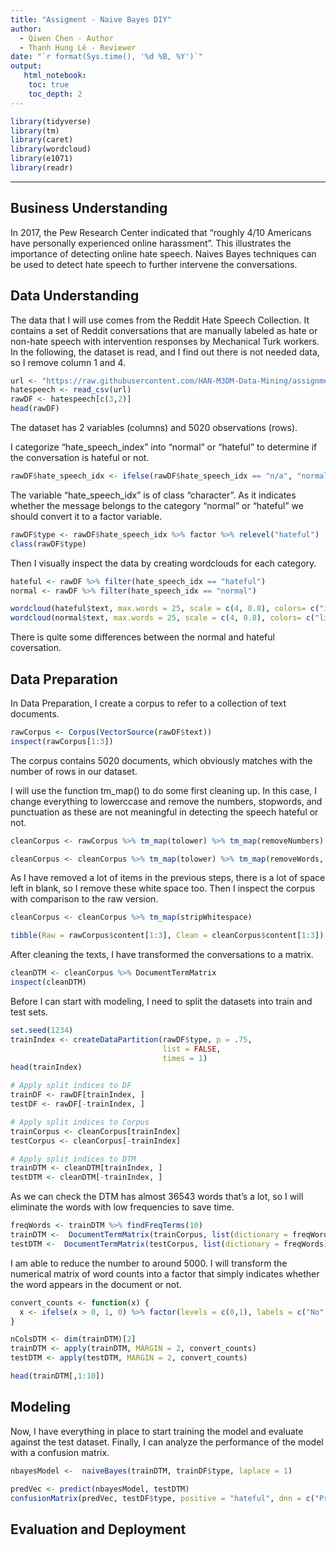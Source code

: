 ```yaml
---
title: "Assigment - Naive Bayes DIY"
author:
  - Qiwen Chen - Author
  - Thanh Hung Lê - Reviewer
date: "`r format(Sys.time(), '%d %B, %Y')`"
output:
   html_notebook:
    toc: true
    toc_depth: 2
---
```


```r
library(tidyverse)
library(tm)
library(caret)
library(wordcloud)
library(e1071)
library(readr)
```

---

## Business Understanding
In 2017, the Pew Research Center indicated that "roughly 4/10 Americans have personally experienced online harassment". This illustrates the importance of detecting online hate speech. Naives Bayes techniques can be used to detect hate speech to further intervene the conversations.

## Data Understanding
The data that I will use comes from the Reddit Hate Speech Collection. It contains a set of Reddit conversations that are manually labeled as hate or non-hate speech with intervention responses by Mechanical Turk workers.
In the following, the dataset is read, and I find out there is not needed data, so I remove column 1 and 4.
```r
url <- "https://raw.githubusercontent.com/HAN-M3DM-Data-Mining/assignments/master/datasets/NB-reddit-hate-speech.csv"
hatespeech <- read_csv(url)
rawDF <- hatespeech[c(3,2)]
head(rawDF)
```
The dataset has 2 variables (columns) and 5020 observations (rows).

I categorize "hate_speech_index" into "normal" or "hateful" to determine if the conversation is hateful or not.
```r
rawDF$hate_speech_idx <- ifelse(rawDF$hate_speech_idx == "n/a", "normal", "hateful")
```

The variable "hate_speech_idx" is of class "character". As it indicates whether the message belongs to the category "normal" or "hateful" we should convert it to a factor variable.
```r
rawDF$type <- rawDF$hate_speech_idx %>% factor %>% relevel("hateful")
class(rawDF$type)
```

Then I visually inspect the data by creating wordclouds for each category.
```r
hateful <- rawDF %>% filter(hate_speech_idx == "hateful")
normal <- rawDF %>% filter(hate_speech_idx == "normal")

wordcloud(hateful$text, max.words = 25, scale = c(4, 0.8), colors= c("indianred1","indianred2","indianred3","indianred"))
wordcloud(normal$text, max.words = 25, scale = c(4, 0.8), colors= c("lightsteelblue1","lightsteelblue2","lightsteelblue3","lightsteelblue"))
```
There is quite some differences between the normal and hateful coversation.

## Data Preparation
In Data Preparation, I create a corpus to refer to a collection of text documents.
```r
rawCorpus <- Corpus(VectorSource(rawDF$text))
inspect(rawCorpus[1:3])
```
The corpus contains 5020 documents, which obviously matches with the number of rows in our dataset.

I will use the function tm_map() to do some first cleaning up. In this case, I change everything to lowerccase and remove the numbers, stopwords, and punctuation as these are not meaningful in detecting the speech hateful or not. 
```r
cleanCorpus <- rawCorpus %>% tm_map(tolower) %>% tm_map(removeNumbers)

cleanCorpus <- cleanCorpus %>% tm_map(tolower) %>% tm_map(removeWords, stopwords()) %>% tm_map(removePunctuation)
```

As I have removed a lot of items in the previous steps, there is a lot of space left in blank, so I remove these white space too.
Then I inspect the corpus with comparison to the raw version.
```r
cleanCorpus <- cleanCorpus %>% tm_map(stripWhitespace)

tibble(Raw = rawCorpus$content[1:3], Clean = cleanCorpus$content[1:3])
```

After cleaning the texts, I have transformed the conversations to a matrix.
```r
cleanDTM <- cleanCorpus %>% DocumentTermMatrix
inspect(cleanDTM)
```

Before I can start with modeling, I need to split the datasets into train and test sets. 
```r
set.seed(1234)
trainIndex <- createDataPartition(rawDF$type, p = .75, 
                                  list = FALSE, 
                                  times = 1)
head(trainIndex)

# Apply split indices to DF
trainDF <- rawDF[trainIndex, ]
testDF <- rawDF[-trainIndex, ]

# Apply split indices to Corpus
trainCorpus <- cleanCorpus[trainIndex]
testCorpus <- cleanCorpus[-trainIndex]

# Apply split indices to DTM
trainDTM <- cleanDTM[trainIndex, ]
testDTM <- cleanDTM[-trainIndex, ]
```

As we can check the DTM has almost 36543 words that's a lot, so I will eliminate the words with low frequencies to save time.
```r
freqWords <- trainDTM %>% findFreqTerms(10)
trainDTM <-  DocumentTermMatrix(trainCorpus, list(dictionary = freqWords))
testDTM <-  DocumentTermMatrix(testCorpus, list(dictionary = freqWords))
```
I am able to reduce the number to around 5000.
I will transform the numerical matrix of word counts into a factor that simply indicates whether the word appears in the document or not.
```r
convert_counts <- function(x) {
  x <- ifelse(x > 0, 1, 0) %>% factor(levels = c(0,1), labels = c("No", "Yes"))
}

nColsDTM <- dim(trainDTM)[2]
trainDTM <- apply(trainDTM, MARGIN = 2, convert_counts)
testDTM <- apply(testDTM, MARGIN = 2, convert_counts)

head(trainDTM[,1:10])
```

## Modeling
Now, I have everything in place to start training the model and evaluate against the test dataset. Finally, I can analyze the performance of the model with a confusion matrix.
```r
nbayesModel <-  naiveBayes(trainDTM, trainDF$type, laplace = 1)

predVec <- predict(nbayesModel, testDTM)
confusionMatrix(predVec, testDF$type, positive = "hateful", dnn = c("Prediction", "True"))
```


## Evaluation and Deployment

